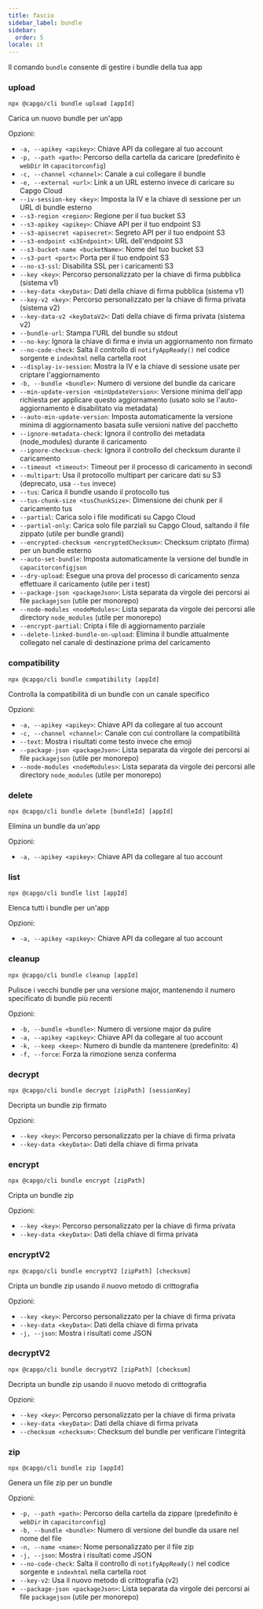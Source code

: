 ```yaml
---
title: fascio
sidebar_label: bundle
sidebar:
  order: 5
locale: it
---
```


Il comando `bundle` consente di gestire i bundle della tua app

### upload

`npx @capgo/cli bundle upload [appId]`

Carica un nuovo bundle per un'app

Opzioni:

- `-a, --apikey <apikey>`: Chiave API da collegare al tuo account
- `-p, --path <path>`: Percorso della cartella da caricare (predefinito è `webDir` in `capacitorconfig`)
- `-c, --channel <channel>`: Canale a cui collegare il bundle
- `-e, --external <url>`: Link a un URL esterno invece di caricare su Capgo Cloud
- `--iv-session-key <key>`: Imposta la IV e la chiave di sessione per un URL di bundle esterno
- `--s3-region <region>`: Regione per il tuo bucket S3
- `--s3-apikey <apikey>`: Chiave API per il tuo endpoint S3
- `--s3-apisecret <apisecret>`: Segreto API per il tuo endpoint S3
- `--s3-endpoint <s3Endpoint>`: URL dell'endpoint S3
- `--s3-bucket-name <bucketName>`: Nome del tuo bucket S3
- `--s3-port <port>`: Porta per il tuo endpoint S3
- `--no-s3-ssl`: Disabilita SSL per i caricamenti S3
- `--key <key>`: Percorso personalizzato per la chiave di firma pubblica (sistema v1)
- `--key-data <keyData>`: Dati della chiave di firma pubblica (sistema v1)
- `--key-v2 <key>`: Percorso personalizzato per la chiave di firma privata (sistema v2)
- `--key-data-v2 <keyDataV2>`: Dati della chiave di firma privata (sistema v2)
- `--bundle-url`: Stampa l'URL del bundle su stdout
- `--no-key`: Ignora la chiave di firma e invia un aggiornamento non firmato
- `--no-code-check`: Salta il controllo di `notifyAppReady()` nel codice sorgente e `indexhtml` nella cartella root
- `--display-iv-session`: Mostra la IV e la chiave di sessione usate per criptare l'aggiornamento
- `-b, --bundle <bundle>`: Numero di versione del bundle da caricare
- `--min-update-version <minUpdateVersion>`: Versione minima dell'app richiesta per applicare questo aggiornamento (usato solo se l'auto-aggiornamento è disabilitato via metadata)
- `--auto-min-update-version`: Imposta automaticamente la versione minima di aggiornamento basata sulle versioni native del pacchetto
- `--ignore-metadata-check`: Ignora il controllo dei metadata (node_modules) durante il caricamento
- `--ignore-checksum-check`: Ignora il controllo del checksum durante il caricamento
- `--timeout <timeout>`: Timeout per il processo di caricamento in secondi
- `--multipart`: Usa il protocollo multipart per caricare dati su S3 (deprecato, usa `--tus` invece)
- `--tus`: Carica il bundle usando il protocollo tus
- `--tus-chunk-size <tusChunkSize>`: Dimensione dei chunk per il caricamento tus
- `--partial`: Carica solo i file modificati su Capgo Cloud
- `--partial-only`: Carica solo file parziali su Capgo Cloud, saltando il file zippato (utile per bundle grandi)
- `--encrypted-checksum <encryptedChecksum>`: Checksum criptato (firma) per un bundle esterno
- `--auto-set-bundle`: Imposta automaticamente la versione del bundle in `capacitorconfigjson`
- `--dry-upload`: Esegue una prova del processo di caricamento senza effettuare il caricamento (utile per i test)
- `--package-json <packageJson>`: Lista separata da virgole dei percorsi ai file `packagejson` (utile per monorepo)
- `--node-modules <nodeModules>`: Lista separata da virgole dei percorsi alle directory `node_modules` (utile per monorepo)
- `--encrypt-partial`: Cripta i file di aggiornamento parziale
- `--delete-linked-bundle-on-upload`: Elimina il bundle attualmente collegato nel canale di destinazione prima del caricamento

### compatibility

`npx @capgo/cli bundle compatibility [appId]`

Controlla la compatibilità di un bundle con un canale specifico

Opzioni:

- `-a, --apikey <apikey>`: Chiave API da collegare al tuo account
- `-c, --channel <channel>`: Canale con cui controllare la compatibilità
- `--text`: Mostra i risultati come testo invece che emoji
- `--package-json <packageJson>`: Lista separata da virgole dei percorsi ai file `packagejson` (utile per monorepo)
- `--node-modules <nodeModules>`: Lista separata da virgole dei percorsi alle directory `node_modules` (utile per monorepo)

### delete

`npx @capgo/cli bundle delete [bundleId] [appId]`

Elimina un bundle da un'app

Opzioni:

- `-a, --apikey <apikey>`: Chiave API da collegare al tuo account

### list

`npx @capgo/cli bundle list [appId]`

Elenca tutti i bundle per un'app

Opzioni:

- `-a, --apikey <apikey>`: Chiave API da collegare al tuo account

### cleanup

`npx @capgo/cli bundle cleanup [appId]`

Pulisce i vecchi bundle per una versione major, mantenendo il numero specificato di bundle più recenti

Opzioni:

- `-b, --bundle <bundle>`: Numero di versione major da pulire
- `-a, --apikey <apikey>`: Chiave API da collegare al tuo account
- `-k, --keep <keep>`: Numero di bundle da mantenere (predefinito: 4)
- `-f, --force`: Forza la rimozione senza conferma

### decrypt

`npx @capgo/cli bundle decrypt [zipPath] [sessionKey]`

Decripta un bundle zip firmato

Opzioni:

- `--key <key>`: Percorso personalizzato per la chiave di firma privata
- `--key-data <keyData>`: Dati della chiave di firma privata

### encrypt

`npx @capgo/cli bundle encrypt [zipPath]`

Cripta un bundle zip

Opzioni:

- `--key <key>`: Percorso personalizzato per la chiave di firma privata
- `--key-data <keyData>`: Dati della chiave di firma privata

### encryptV2

`npx @capgo/cli bundle encryptV2 [zipPath] [checksum]`

Cripta un bundle zip usando il nuovo metodo di crittografia

Opzioni:

- `--key <key>`: Percorso personalizzato per la chiave di firma privata
- `--key-data <keyData>`: Dati della chiave di firma privata
- `-j, --json`: Mostra i risultati come JSON

### decryptV2

`npx @capgo/cli bundle decryptV2 [zipPath] [checksum]`

Decripta un bundle zip usando il nuovo metodo di crittografia

Opzioni:

- `--key <key>`: Percorso personalizzato per la chiave di firma privata
- `--key-data <keyData>`: Dati della chiave di firma privata
- `--checksum <checksum>`: Checksum del bundle per verificare l'integrità

### zip

`npx @capgo/cli bundle zip [appId]`

Genera un file zip per un bundle

Opzioni:

- `-p, --path <path>`: Percorso della cartella da zippare (predefinito è `webDir` in `capacitorconfig`)
- `-b, --bundle <bundle>`: Numero di versione del bundle da usare nel nome del file
- `-n, --name <name>`: Nome personalizzato per il file zip
- `-j, --json`: Mostra i risultati come JSON
- `--no-code-check`: Salta il controllo di `notifyAppReady()` nel codice sorgente e `indexhtml` nella cartella root
- `--key-v2`: Usa il nuovo metodo di crittografia (v2)
- `--package-json <packageJson>`: Lista separata da virgole dei percorsi ai file `packagejson` (utile per monorepo)